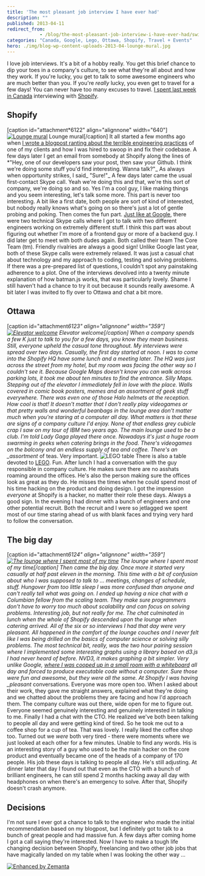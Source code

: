 ```yaml
---
title: 'The most pleasant job interview I have ever had'
description: ""
published: 2013-04-11
redirect_from: 
            - /blog/the-most-pleasant-job-interview-i-have-ever-had/swizec/6121
categories: "Canada, Google, Lego, Ottawa, Shopify, Travel + Events"
hero: ./img/blog-wp-content-uploads-2013-04-lounge-mural.jpg
---
```

I love job interviews. It&#x27;s a bit of a hobby really. You get this brief chance to dip your toes in a company&#x27;s culture, to see what they&#x27;re all about and how they work. If you&#x27;re lucky, you get to talk to some awesome engineers who are much better than you. If you&#x27;re _really_ lucky, you even get to travel for a few days! You can never have too many excuses to travel. [I spent last week in Canada](http://swizec.com/blog/canada-eh/swizec/6102) interviewing with [Shopify](http://shopify.com "Shopify").

## Shopify

\[caption id=&quot;attachment*6122&quot; align=&quot;alignnone&quot; width=&quot;640&quot;][![Lounge mural](http://swizec.com/blog/wp-content/uploads/2013/04/lounge-mural.jpg "Lounge mural")](./img/blog-wp-content-uploads-2013-04-lounge-mural.jpg) Lounge mural\[/caption] It all started a few months ago when [I wrote a blogpost ranting about the terrible engineering practices](http://swizec.com/blog/my-very-own-daily-wtf/swizec/5829) of one of my clients and how I was hired to swoop in and fix their codebase. A few days later I get an email from somebody at Shopify along the lines of *&quot;Hey, one of our developers saw your post, then saw your Github. I think we&#x27;re doing some stuff you&#x27;d find interesting. Wanna talk?&quot;_ As always when opportunity strikes, I said_ &quot;Sure!&quot;\_ A few days later came the usual first-contact Skype call. Yeah we&#x27;re doing this and that, we&#x27;re this sort of company, we&#x27;re doing so and so. Yes I&#x27;m a cool guy, I like making things and you seem interesting, let&#x27;s talk some more. This part is never too interesting. A bit like a first date, both people are sort of kind of interested, but nobody really knows what&#x27;s going on so there&#x27;s just a lot of gentle probing and poking. Then comes the fun part. [Just like at Google](http://swizec.com/blog/a-google-phone-interview/swizec/3813), there were two technical Skype calls where I got to talk with two different engineers working on extremely different stuff. I think this part was about figuring out whether I&#x27;m more of a frontend guy or more of a backend guy. I did later get to meet with both dudes again. Both called their team The Core Team (tm). Friendly rivalries are always a good sign! Unlike Google last year, both of these Skype calls were extremely relaxed. It was just a casual chat about technology and my approach to coding, testing and solving problems. If there was a pre-prepared list of questions, I couldn&#x27;t spot any painstaking adherence to a plot. One of the interviews devolved into a twenty minute explanation of how batman.js works, that was particularly lovely. Shame I still haven&#x27;t had a chance to try it out because it sounds really awesome. A bit later I was invited to fly over to Ottawa and chat a bit more.

## Ottawa

\[caption id=&quot;attachment*6123&quot; align=&quot;alignnone&quot; width=&quot;359&quot;][![Elevator welcome](http://swizec.com/blog/wp-content/uploads/2013/04/elevator-welcome.jpg "Elevator welcome")](./img/blog-wp-content-uploads-2013-04-elevator-welcome.jpg) Elevator welcome\[/caption] When a company spends a few K just to talk to you for a few days, you know they mean business. Still, everyone upheld the casual tone throughout. My interviews were spread over two days. Casually, the first day started at noon. I was to come into the Shopify HQ have some lunch and a meeting later. The HQ was just across the street from my hotel, but my room was facing the other way so I couldn&#x27;t see it. Because Google Maps doesn&#x27;t know you can walk across parking lots, it took me about ten minutes to find the entrance. Silly Maps. Stepping out of the elevator I immediately fell in love with the place. Walls covered in comic book posters, memes and an assortment of geek stuff everywhere. There was even one of those Halo helmets at the reception. How cool is that! It doesn&#x27;t matter that I don&#x27;t really play videogames or that pretty walls and wonderful beanbags in the lounge area don&#x27;t matter much when you&#x27;re staring at a computer all day. What matters is that these are signs of a company culture I&#x27;d enjoy. None of that endless grey cubicle crap I saw on my tour of IBM two years ago. The main lounge used to be a club. I&#x27;m told Lady Gaga played there once. Nowadays it&#x27;s just a huge room swarming in geeks when catering brings in the food. There&#x27;s videogames on the balcony and an endless supply of tea and coffee. There&#x27;s an \_assortment* of teas. Very important. ![LEGO table](./img/e3d7cb4f5b960791b80268c3d4af40cf-tumblr_mkp6g1k5mC1qekjngo1_500.jpg "LEGO table") There is also a table devoted to [LEGO](http://www.lego.com/ "Lego"). Fun. After lunch I had a conversation with the guy responsible in company culture. He makes sure there are no asshats roaming around the offices. He&#x27;s also the person making sure the offices look as great as they do. He misses the times when he could spend most of his time hacking on the product and doing design. I got the impression _everyone_ at Shopify is a hacker, no matter their role these days. Always a good sign. In the evening I had dinner with a bunch of engineers and one other potential recruit. Both the recruit and I were so jetlagged we spent most of our time staring ahead of us with blank faces and trying very hard to follow the conversation.

## The big day

\[caption id=&quot;attachment*6124&quot; align=&quot;alignnone&quot; width=&quot;359&quot;][![The lounge where I spent most of my time](http://swizec.com/blog/wp-content/uploads/2013/04/lounge.jpg "The lounge where I spent most of my time")](./img/blog-wp-content-uploads-2013-04-lounge.jpg) The lounge where I spent most of my time\[/caption] Then came the big day. Once more it started very casually at half past eleven in the morning. This time with a bit of confusion about who I was supposed to talk to ... meetings, changes of schedule, stuff. Hungover from too little sleep I was more confused than anyone and can&#x27;t really tell what was going on. I ended up having a nice chat with a Columbian fellow from the scaling team. They make sure programmers don&#x27;t have to worry too much about scalability and can focus on solving problems. Interesting job, but not really for me. The chat culminated in lunch when the whole of Shopify descended upon the lounge when catering arrived. All of the six or so interviews I had that day were very pleasant. All happened in the comfort of the lounge couches and I never felt like I was being drilled on the basics of computer science or solving silly problems. The most technical bit, really, was the two hour pairing session where I implemented some interesting graphs using a library based on d3.js I had never heard of before. NVD3, it makes graphing a bit simpler. Very unlike Google, [where I was cooped up in a small room with a whiteboard](http://swizec.com/blog/inside-a-google-onsite-interview/swizec/4352) all day and forced to produce executable code without a computer. Sure those were fun and awesome, but they were all the same. At Shopify I was having \_pleasant* conversations. Everyone was more open too. When I asked about their work, they gave me straight answers, explained what they&#x27;re doing and we chatted about the problems they are facing and how I&#x27;d approach them. The company culture was out there, wide open for me to figure out. Everyone seemed genuinely interesting and genuinely interested in talking to me. Finally I had a chat with the CTO. He realized we&#x27;ve both been talking to people all day and were getting kind of tired. So he took me out to a coffee shop for a cup of tea. That was lovely. I really liked the coffee shop too. Turned out we _were_ both very tired - there were moments where we just looked at each other for a few minutes. Unable to find any words. His is an interesting story of a guy who used to be the main hacker on the core product and eventually became one of the heads of a company of 170 people. His job these days is talking to people all day. He&#x27;s still adjusting. At dinner later that day I found out that even as the CTO with a bunch of brilliant engineers, he can still spend 2 months hacking away all day with headphones on when there&#x27;s an emergency to solve. After that, Shopify doesn&#x27;t crash anymore.

## Decisions

I&#x27;m not sure I ever got a chance to talk to the engineer who made the initial recommendation based on my blogpost, but I definitely got to talk to a bunch of great people and had massive fun. A few days after coming home I got a call saying they&#x27;re interested. Now I have to make a tough life changing decision between Shopify, freelancing and two other job jobs that have magically landed on my table when I was looking the other way ...

[![Enhanced by Zemanta](http://img.zemanta.com/zemified_e.png?x-id=d8c4fb75-5d46-401b-b84a-55ef9859f017)](http://www.zemanta.com/?px "Enhanced by Zemanta")
